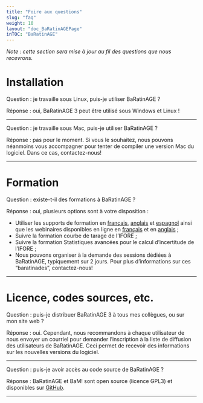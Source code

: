 ---
title: "Foire aux questions"
slug: "faq"
weight: 10
layout: "doc_BaRatinAGEPage"
inTOC: "BaRatinAGE"
---



*Note : cette section sera mise à jour au fil des questions que nous recevrons.*

# Installation

Question : je travaille sous Linux, puis-je utiliser BaRatinAGE ?

Réponse : oui, BaRatinAGE 3 peut être utilisé sous Windows et Linux !

***

Question : je travaille sous Mac, puis-je utiliser BaRatinAGE ?

Réponse : pas pour le moment. Si vous le souhaitez, nous pouvons néanmoins vous accompagner pour tenter de compiler une version Mac du logiciel. Dans ce cas, contactez-nous!

***

# Formation

Question : existe-t-il des formations à BaRatinAGE ?

Réponse : oui, plusieurs options sont à votre disposition :

-    Utiliser les supports de formation en [français](/doc/BaRatin_principes_FRANCAIS_2021.pdf), [anglais](/doc/BaRatin_principles_ENGLISH_2022.pdf) et [espagnol](/doc/BaRatin_principios_ESPANOL_2022.pdf) ainsi que les webinaires disponibles en ligne en [français](https://youtu.be/dUutJkCaAro?si=y6XToumLqfu9lxs5) et en [anglais](https://youtu.be/TdRH1jmFhZQ?si=E2fwIphVebe86nDT) ;
-    Suivre la formation courbe de tarage de l'IFORE ;
-    Suivre la formation Statistiques avancées pour le calcul d'incertitude de l'IFORE ;
-    Nous pouvons organiser à la demande des sessions dédiées à BaRatinAGE, typiquement sur 2 jours. Pour plus d'informations sur ces "baratinades", contactez-nous!

***

# Licence, codes sources, etc.

Question : puis-je distribuer BaRatinAGE 3 à tous mes collègues, ou sur mon site web ?

Réponse : oui. Cependant, nous recommandons à chaque utilisateur de nous envoyer un courriel pour demander l'inscription à la liste de diffusion des utilisateurs de BaRatinAGE. Ceci permet de recevoir des informations sur les nouvelles versions du logiciel.


***

Question : puis-je avoir accès au code source de BaRatinAGE ?

Réponse : BaRatinAGE et BaM! sont open source (licence GPL3) et disponibles sur [GitHub](https://github.com/BaRatin-tools/BaRatinAGE).

***
